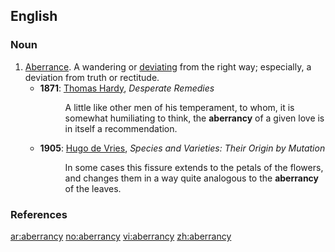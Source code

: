 ==English==

===Noun===
{{en-noun|aberrancies}}

# [[aberrance|Aberrance]]. A wandering or [[deviate|deviating]] from the right way; especially, a deviation from truth or rectitude.
#*'''1871''': [[w:Thomas Hardy|Thomas Hardy]], ''Desperate Remedies''
#*:A little like other men of his temperament, to whom, it is somewhat humiliating to think, the '''aberrancy''' of a given love is in itself a recommendation.
#*'''1905''': [[w:Hugo de Vries|Hugo de Vries]], ''Species and Varieties: Their Origin by Mutation''
#*:In some cases this fissure extends to the petals of the flowers, and changes them in a way quite analogous to the '''aberrancy''' of the leaves.

===References===
{{R:Century 1911}}

[[ar:aberrancy]]
[[no:aberrancy]]
[[vi:aberrancy]]
[[zh:aberrancy]]